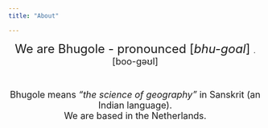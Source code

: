 ```yaml
---
title: "About"

---
```


<center> <font size = 5> We are Bhugole - pronounced [_bhu-goal_] </font>. </center> 
<center> <font size = 4> [boo-ɡəʊl] </font> </center> 
\

<center> <font size = 4> Bhugole means _"the science of geography"_ in Sanskrit (an Indian language). </font> </center> <center> <font size = 4>We are based in the Netherlands. </font>  </center>

\
\
\

\
\